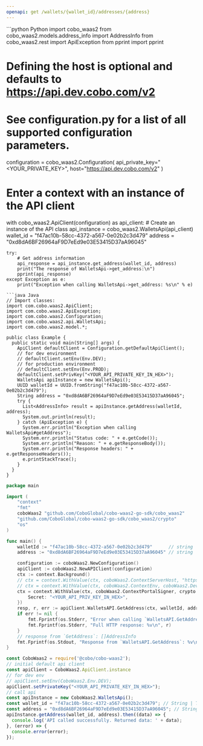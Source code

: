 ```yaml
---
openapi: get /wallets/{wallet_id}/addresses/{address}
---
```


<RequestExample>
```python Python
import cobo_waas2
from cobo_waas2.models.address_info import AddressInfo
from cobo_waas2.rest import ApiException
from pprint import pprint

# Defining the host is optional and defaults to https://api.dev.cobo.com/v2
# See configuration.py for a list of all supported configuration parameters.
configuration = cobo_waas2.Configuration(
    api_private_key="<YOUR_PRIVATE_KEY>", host="https://api.dev.cobo.com/v2"
)
# Enter a context with an instance of the API client
with cobo_waas2.ApiClient(configuration) as api_client:
    # Create an instance of the API class
    api_instance = cobo_waas2.WalletsApi(api_client)
    wallet_id = "f47ac10b-58cc-4372-a567-0e02b2c3d479"
    address = "0xd8dA6BF26964aF9D7eEd9e03E53415D37aA96045"

    try:
        # Get address information
        api_response = api_instance.get_address(wallet_id, address)
        print("The response of WalletsApi->get_address:\n")
        pprint(api_response)
    except Exception as e:
        print("Exception when calling WalletsApi->get_address: %s\n" % e)

```
```java Java
// Import classes:
import com.cobo.waas2.ApiClient;
import com.cobo.waas2.ApiException;
import com.cobo.waas2.Configuration;
import com.cobo.waas2.api.WalletsApi;
import com.cobo.waas2.model.*;

public class Example {
  public static void main(String[] args) {
    ApiClient defaultClient = Configuration.getDefaultApiClient();
    // for dev environment
    // defaultClient.setEnv(Env.DEV);
    // for production environment
    // defaultClient.setEnv(Env.PROD);
    defaultClient.setPrivKey("<YOUR_API_PRIVATE_KEY_IN_HEX>");
    WalletsApi apiInstance = new WalletsApi();
    UUID walletId = UUID.fromString("f47ac10b-58cc-4372-a567-0e02b2c3d479");
    String address = "0xd8dA6BF26964aF9D7eEd9e03E53415D37aA96045";
    try {
      List<AddressInfo> result = apiInstance.getAddress(walletId, address);
      System.out.println(result);
    } catch (ApiException e) {
      System.err.println("Exception when calling WalletsApi#getAddress");
      System.err.println("Status code: " + e.getCode());
      System.err.println("Reason: " + e.getResponseBody());
      System.err.println("Response headers: " + e.getResponseHeaders());
      e.printStackTrace();
    }
  }
}

```
```go Go
package main

import (
	"context"
	"fmt"
	coboWaas2 "github.com/CoboGlobal/cobo-waas2-go-sdk/cobo_waas2"
	"github.com/CoboGlobal/cobo-waas2-go-sdk/cobo_waas2/crypto"
	"os"
)

func main() {
	walletId := "f47ac10b-58cc-4372-a567-0e02b2c3d479"      // string | The wallet ID.
	address := "0xd8dA6BF26964aF9D7eEd9e03E53415D37aA96045" // string | The wallet address.

	configuration := coboWaas2.NewConfiguration()
	apiClient := coboWaas2.NewAPIClient(configuration)
	ctx := context.Background()
	// ctx = context.WithValue(ctx, coboWaas2.ContextServerHost, "https://api[.xxx].cobo.com/v2")
	// ctx = context.WithValue(ctx, coboWaas2.ContextEnv, coboWaas2.DevEnv)
	ctx = context.WithValue(ctx, coboWaas2.ContextPortalSigner, crypto.Ed25519Signer{
		Secret: "<YOUR_API_PRIV_KEY_IN_HEX>",
	})
	resp, r, err := apiClient.WalletsAPI.GetAddress(ctx, walletId, address).Execute()
	if err != nil {
		fmt.Fprintf(os.Stderr, "Error when calling `WalletsAPI.GetAddress``: %v\n", err)
		fmt.Fprintf(os.Stderr, "Full HTTP response: %v\n", r)
	}
	// response from `GetAddress`: []AddressInfo
	fmt.Fprintf(os.Stdout, "Response from `WalletsAPI.GetAddress`: %v\n", resp)
}

```
```javascript JavaScript
const CoboWaas2 = require('@cobo/cobo-waas2');
// initial default api client
const apiClient = CoboWaas2.ApiClient.instance
// for dev env
// apiClient.setEnv(CoboWaas2.Env.DEV);
apiClient.setPrivateKey("<YOUR_API_PRIVATE_KEY_IN_HEX>");
// call api
const apiInstance = new CoboWaas2.WalletsApi();
const wallet_id = "f47ac10b-58cc-4372-a567-0e02b2c3d479"; // String | The wallet ID.
const address = "0xd8dA6BF26964aF9D7eEd9e03E53415D37aA96045"; // String | The wallet address.
apiInstance.getAddress(wallet_id, address).then((data) => {
  console.log('API called successfully. Returned data: ' + data);
}, (error) => {
  console.error(error);
});
```
</RequestExample>